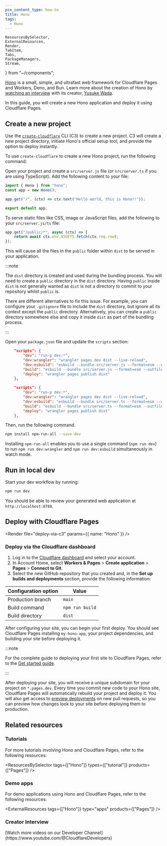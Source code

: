 ```yaml
---
pcx_content_type: how-to
title: Hono
tags:
  - Hono
---
```


	ResourcesBySelector,
	ExternalResources,
	Render,
	TabItem,
	Tabs,
	PackageManagers,
    Stream,
} from "~/components";

[Hono](https://honojs.dev/) is a small, simple, and ultrafast web framework for Cloudflare Pages and Workers, Deno, and Bun. Learn more about the creation of Hono by [watching an interview](#creator-interview) with its creator, [Yusuke Wada](https://yusu.ke/). 

In this guide, you will create a new Hono application and deploy it using Cloudflare Pages.

## Create a new project

Use the [`create-cloudflare`](https://www.npmjs.com/package/create-cloudflare) CLI (C3) to create a new project. C3 will create a new project directory, initiate Hono's official setup tool, and provide the option to deploy instantly.

To use `create-cloudflare` to create a new Hono project, run the following command:

<PackageManagers
	type="create"
	pkg="cloudflare@latest"
	args="my-hono-app --framework=hono"
/>

Open your project and create a `src/server.js` file (or `src/server.ts` if you are using TypeScript). Add the following content to your file:

```javascript
import { Hono } from "hono";
const app = new Hono();

app.get("/", (ctx) => ctx.text("Hello world, this is Hono!!"));

export default app;
```

To serve static files like CSS, image or JavaScript files, add the following to your `src/server.js/ts` file:

```javascript
app.get("/public/*", async (ctx) => {
	return await ctx.env.ASSETS.fetch(ctx.req.raw);
});
```

This will cause all the files in the `public` folder within `dist` to be served in your application.

:::note

The `dist` directory is created and used during the bundling process. You will need to create a `public` directory in the `dist` directory. Having `public` inside `dist` is not generally wanted as `dist` is not a directory to commit to your repository whilst `public` is.

There are different alternatives to fix this issue. For example, you can configure your `.gitignore` file to include the `dist` directory, but ignore all its context except the `public` directory. Alternatively, you can create a `public` directory somewhere else and copy it inside `dist` as part of the bundling process.

:::

Open your `package.json` file and update the `scripts` section:

<Tabs> <TabItem label="JavaScript" icon="seti:javascript">

```json
    "scripts": {
        "dev": "run-p dev:*",
        "dev:wrangler": "wrangler pages dev dist --live-reload",
        "dev:esbuild": "esbuild --bundle src/server.js --format=esm --watch --outfile=dist/_worker.js",
        "build": "esbuild --bundle src/server.js --format=esm --outfile=dist/_worker.js",
        "deploy": "wrangler pages publish dist"
    },
```

</TabItem> <TabItem label="TypeScript" icon="seti:typescript">

```json
    "scripts": {
        "dev": "run-p dev:*",
        "dev:wrangler": "wrangler pages dev dist --live-reload",
        "dev:esbuild": "esbuild --bundle src/server.ts --format=esm --watch --outfile=dist/_worker.js",
        "build": "esbuild --bundle src/server.ts --format=esm --outfile=dist/_worker.js",
        "deploy": "wrangler pages publish dist"
    },
```

</TabItem> </Tabs>

Then, run the following command.

```sh
npm install npm-run-all --save-dev
```

Installing `npm-run-all` enables you to use a single command (`npm run dev`) to run `npm run dev:wrangler` and `npm run dev:esbuild` simultaneously in watch mode.

## Run in local dev

Start your dev workflow by running:

```sh
npm run dev
```

You should be able to review your generated web application at `http://localhost:8788`.

<Render file="tutorials-before-you-start" />

<Render file="framework-guides/create-github-repository" />

## Deploy with Cloudflare Pages

<Render file="deploy-via-c3" params={{ name: "Hono" }} />

### Deploy via the Cloudflare dashboard

1. Log in to the [Cloudflare dashboard](https://dash.cloudflare.com/) and select your account.
2. In Account Home, select **Workers & Pages** > **Create application** > **Pages** > **Connect to Git**.
3. Select the new GitHub repository that you created and, in the **Set up builds and deployments** section, provide the following information:

<div>

| Configuration option | Value           |
| -------------------- | --------------- |
| Production branch    | `main`          |
| Build command        | `npm run build` |
| Build directory      | `dist`          |

</div>

After configuring your site, you can begin your first deploy. You should see Cloudflare Pages installing `my-hono-app`, your project dependencies, and building your site before deploying it.

:::note

For the complete guide to deploying your first site to Cloudflare Pages, refer to the [Get started guide](/pages/get-started/).

:::

After deploying your site, you will receive a unique subdomain for your project on `*.pages.dev`.
Every time you commit new code to your Hono site, Cloudflare Pages will automatically rebuild your project and deploy it. You will also get access to [preview deployments](/pages/configuration/preview-deployments/) on new pull requests, so you can preview how changes look to your site before deploying them to production.

## Related resources

### Tutorials

For more tutorials involving Hono and Cloudflare Pages, refer to the following resources:

<ResourcesBySelector
	tags={["Hono"]}
	types={["tutorial"]}
	products={["Pages"]}
/>

### Demo apps

For demo applications using Hono and Cloudflare Pages, refer to the following resources:

<ExternalResources tags={["Hono"]} type="apps" products={["Pages"]} />

### Creator Interview

<Stream videoId="dacf93e6c0dafa97279d3b928b11a323" videoTitle="DevTalk Episode 01 Hono" thumbnailStartTime="5s" />
[Watch more videos on our Developer Channel](https://www.youtube.com/@CloudflareDevelopers)
